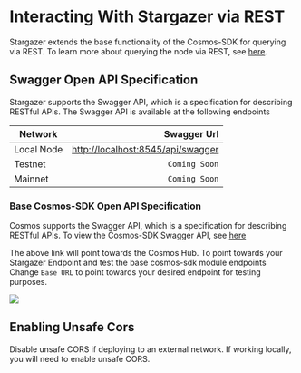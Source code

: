 
# Interacting With Stargazer via REST

Stargazer extends the base functionality of the Cosmos-SDK for querying via REST.
To learn more about querying the node via REST, see [here](https://docs.cosmos.network/main/run-node/interact-node#using-the-rest-endpoints).

## Swagger Open API Specification

Stargazer supports the Swagger API, which is a specification for describing RESTful APIs.
The Swagger API is available at the following endpoints

|Network   |Swagger Url   |
|----------|-------------:|
|Local Node     |   [http://localhost:8545/api/swagger](http://localhost:8545/api/swagger)|
|Testnet        |   `Coming Soon`|
|Mainnet        |   `Coming Soon`|

### Base Cosmos-SDK Open API Specification
Cosmos supports the Swagger API, which is a specification for describing RESTful APIs.
To view the Cosmos-SDK Swagger API, see [here](https://v1.cosmos.network/rpc/v0.41.4)

The above link will point towards the Cosmos Hub. To point towards your Stargazer Endpoint and 
test the base cosmos-sdk module endpoints Change `Base URL`
to point towards your desired endpoint for testing purposes.

![](/cosmos-sdk-swagger.png)


## Enabling Unsafe Cors
<Callout type="error" emoji="️🚫">
  Disable unsafe CORS if deploying to an external network.
</Callout>
If working locally, you will need to enable unsafe CORS.